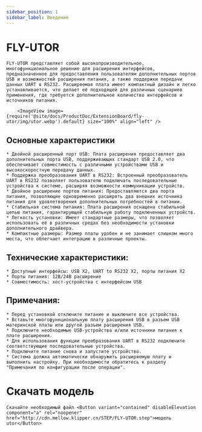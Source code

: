 ```yaml
---
sidebar_position: 1
sidebar_label: Введение
---
```




# FLY-UTOR

    FLY-UTOR представляет собой высокопроизводительное, многофункциональное решение для расширения интерфейсов, предназначенное для предоставления пользователям дополнительных портов USB и возможностей расширения питания, а также поддержки передачи данных UART в RS232. Расширяемая плата имеет компактный дизайн и легко устанавливается, что делает её подходящей для различных сценариев применения, где требуется дополнительное количество интерфейсов и источников питания.

        <ImageView image={require('@site/docs/ProductDoc/ExtensionBoard/fly-utor/img/utor.webp').default} size="100%" align="left" />


## Основные характеристики

    * Двойной расширенный порт USB: Плата расширения предоставляет два дополнительных порта USB, поддерживающих стандарт USB 2.0, что обеспечивает совместимость с различными устройствами USB и высокоскоростную передачу данных.
    * Поддержка преобразования UART в RS232: Встроенный преобразователь UART в RS232 позволяет пользователю подключать последовательные устройства к системе, расширяя возможности коммуникации устройств.
    * Двойное расширение портов питания: Предоставляются два порта питания, позволяющие одновременно расширять два внешних источника питания для удовлетворения дополнительных потребностей в питании.
    * Стабильная система питания: Плата расширения оснащена стабильной цепью питания, гарантирующей стабильную работу подключенных устройств.
    * Легкость установки: Имеет стандартные размеры, что позволяет использовать её в различных средах без необходимости установки дополнительного драйвера.
    * Компактные размеры: Размер платы удобен и не занимает слишком много места, что облегчает интеграцию в различные проекты.

## Технические характеристики:

    * Доступные интерфейсы: USB X2, UART to RS232 X2, порты питания X2
    * Порты питания: 12В/24В расширение
    * Совместимость: хост-устройства с интерфейсом USB

## Примечания:

    * Перед установкой отключите питание и выключите все устройства.
    * Вставьте многофункциональную плату расширения USB в разъем USB материнской платы или другой разъем расширения USB.
    * Подключите необходимые USB-устройства и/или источники питания к плате расширения.
    * Для использования функции преобразования UART в RS232 подключите соответствующие последовательные устройства.
    * Подключите питание снова и запустите устройство.
    * Система должна автоматически обнаружить расширяемую плату и выполнить настройку. При необходимости обратитесь к разделу "Примечания по конфигурации после операции".

# Скачать модель
    Скачайте необходимый файл <Button variant="contained" disableElevation component="a" rel="noopener" href="http://cdn.mellow.klipper.cn/STEP/FLY-UTOR.step">модель utor</Button>
